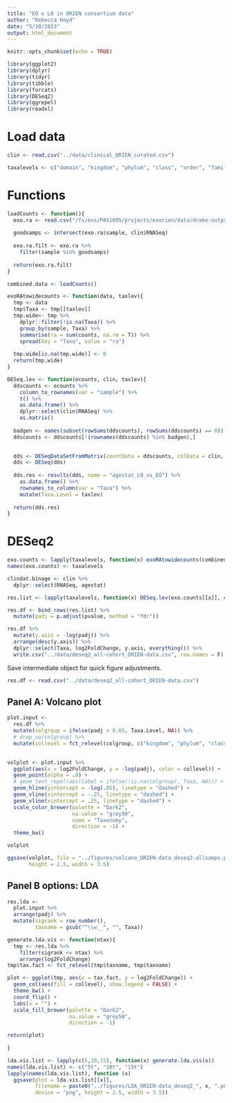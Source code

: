 ```yaml
---
title: "EO v LO in ORIEN consortium data"
author: "Rebecca Hoyd"
date: "5/10/2023"
output: html_document
---
```


```r
knitr::opts_chunk$set(echo = TRUE)

library(ggplot2)
library(dplyr)
library(tidyr)
library(tibble)
library(forcats)
library(DESeq2)
library(ggrepel)
library(readxl)
```

# Load data

```r
clin <- read.csv("../data/clinical_ORIEN_curated.csv")

taxalevels <- c("domain", "kingdom", "phylum", "class", "order", "family", "genus")

```

# Functions

```r
loadCounts <- function(){
  exo.ra <- read.csv("/fs/ess/PAS1695/projects/exorien/data/drake-output/2022-03-16/2022-03-16_unnormalized-microbes_humanRNAfilt_w_taxonomy.csv")
  
  goodsamps <- intersect(exo.ra$sample, clin$RNASeq)
  
  exo.ra.filt <- exo.ra %>%
    filter(sample %in% goodsamps)
  
  return(exo.ra.filt)
}

combined.data <- loadCounts()
```

```r
exoRAtowidecounts <- function(data, taxlev){
  tmp <- data
  tmp$Taxa <- tmp[[taxlev]]
  tmp.wide<- tmp %>%
    dplyr::filter(!is.na(Taxa)) %>%
    group_by(sample, Taxa) %>%
    summarise(ra = sum(counts, na.rm = T)) %>%
    spread(key = "Taxa", value = "ra")
  
  tmp.wide[is.na(tmp.wide)] <- 0
  return(tmp.wide)
}

DESeq.lev <- function(ecounts, clin, taxlev){
  ddscounts <- ecounts %>%
    column_to_rownames(var = "sample") %>%
    t() %>%
    as.data.frame() %>%
    dplyr::select(clin$RNASeq) %>%
    as.matrix()
  
  badgen <- names(subset(rowSums(ddscounts), rowSums(ddscounts) == 0))
  ddscounts <- ddscounts[!(rownames(ddscounts) %in% badgen),]

  
  dds <- DESeqDataSetFromMatrix(countData = ddscounts, colData = clin, design = ~ agestat)
  dds <- DESeq(dds)
  
  dds.res <- results(dds, name = "agestat_LO_vs_EO") %>%
    as.data.frame() %>%
    rownames_to_column(var = "Taxa") %>%
    mutate(Taxa.Level = taxlev)
  
  return(dds.res)
}
```

# DESeq2

```r

exo.counts <- lapply(taxalevels, function(x) exoRAtowidecounts(combined.data, x))
names(exo.counts) <- taxalevels

clindat.binage <- clin %>%
  dplyr::select(RNASeq, agestat) 
```

```r
res.list <- lapply(taxalevels, function(x) DESeq.lev(exo.counts[[x]], clindat.binage, x))

res.df <- bind_rows(res.list) %>%
  mutate(padj = p.adjust(pvalue, method = "fdr"))

res.df %>%
  mutate(y.axis = -log(padj)) %>%
  arrange(desc(y.axis)) %>%
  dplyr::select(Taxa, log2FoldChange, y.axis, everything()) %>%
  write.csv("../data/deseq2_all-cohort_ORIEN-data.csv", row.names = F)
```

Save intermediate object for quick figure adjustments.
```r
res.df <- read.csv("../data/deseq2_all-cohort_ORIEN-data.csv")
```


## Panel A: Volcano plot
```r
plot.input <- 
  res.df %>%
  mutate(colgroup = ifelse(padj < 0.05, Taxa.Level, NA)) %>%
  # drop_na(colgroup) %>%
  mutate(collevel = fct_relevel(colgroup, c("kingdom", "phylum", "class", "order", "family", "genus")))
  

volplot <- plot.input %>%
  ggplot(aes(x = log2FoldChange, y = -log(padj), color = collevel)) +
  geom_point(alpha = .8) +
  # geom_text_repel(aes(label = ifelse(!is.na(colgroup), Taxa, NA))) +
  geom_hline(yintercept = -log(.05), linetype = "dashed") +
  geom_vline(xintercept = -.25, linetype = "dashed") +
  geom_vline(xintercept = .25, linetype = "dashed") +
  scale_color_brewer(palette = "Dark2", 
                     na.value = "grey50", 
                     name = "Taxonomy",
                     direction = -1) +
  theme_bw()

volplot

ggsave(volplot, file = "../figures/volcano_ORIEN-data_deseq2-allsamps.png",
       height = 2.5, width = 3.5)
```

## Panel B options: LDA

```r
res.lda <- 
  plot.input %>%
  arrange(padj) %>%
  mutate(sigrank = row_number(),
         taxname = gsub("^\\w__", "", Taxa))

generate.lda.vis <- function(ntax){
  tmp <- res.lda %>%
    filter(sigrank <= ntax) %>%
    arrange(log2FoldChange)
tmp$tax.fact <- fct_relevel(tmp$taxname, tmp$taxname)

plot <- ggplot(tmp, aes(x = tax.fact, y = log2FoldChange)) +
  geom_col(aes(fill = collevel), show.legend = FALSE) +
  theme_bw() +
  coord_flip() +
  labs(x = "") +
  scale_fill_brewer(palette = "Dark2",
                    na.value = "grey50",
                    direction = -1)

return(plot)
  
}

lda.vis.list <- lapply(c(5,10,15), function(x) generate.lda.vis(x))
names(lda.vis.list) <- c("5t", "10t", "15t")
lapply(names(lda.vis.list), function (x) 
  ggsave(plot = lda.vis.list[[x]], 
         filename = paste0("../figures/LDA_ORIEN-data_deseq2_", x, ".png"),
         device = "png", height = 2.5, width = 3.5))
```
